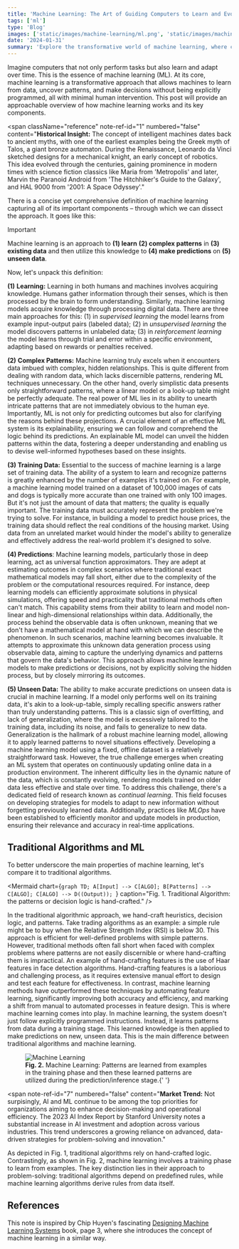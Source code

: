 ```yaml
---
title: 'Machine Learning: The Art of Guiding Computers to Learn and Evolve'
tags: ['ml']
type: 'Blog'
images: ['static/images/machine-learning/ml.png', 'static/images/machine-learning/algo.png']
date: '2024-01-31'
summary: 'Explore the transformative world of machine learning, where computers learn from data, uncover patterns, and make decisions without explicit programming. Discover the core components of machine learning and its historical evolution.'
---
```


Imagine computers that not only perform tasks but also learn and adapt over time. This is the essence of machine learning (ML). At its core, machine learning is a transformative approach that allows machines to learn from data, uncover patterns, and make decisions without being explicitly programmed, all with minimal human intervention. This post will provide an approachable overview of how machine learning works and its key components.

<span
  className="reference"
  note-ref-id="1"
  numbered="false"
  content="<strong>Historical Insight:</strong> The concept of intelligent machines dates back to ancient myths, with one of the earliest
    examples being the Greek myth of Talos, a giant bronze automaton. During the Renaissance, Leonardo da Vinci
    sketched designs for a mechanical knight, an early concept of robotics. This idea evolved through the centuries,
    gaining prominence in modern times with science fiction classics like Maria from 'Metropolis' and later,
    Marvin the Paranoid Android from 'The Hitchhiker's Guide to the Galaxy', and HAL 9000 from '2001: A Space Odyssey'."
></span>

There is a concise yet comprehensive definition of machine learning capturing all of its important components – through which we can dissect the approach. It goes like this:

> [!IMPORTANT]
> Machine learning is an approach to **(1) learn** **(2) complex patterns** in **(3) existing data** and then utilize this knowledge to **(4) make predictions** on **(5) unseen data**.

Now, let's unpack this definition:

**(1)** **Learning:** Learning in both humans and machines involves acquiring knowledge. Humans gather information through their senses, which is then processed by the brain to form understanding. Similarly, machine learning models acquire knowledge through processing digital data. There are three main approaches for this: (1) in _supervised learning_ the model learns from example input-output pairs (labeled data); (2) in _unsupervised learning_ the model discovers patterns in unlabeled data; (3) in _reinforcement learning_ the model learns through trial and error within a specific environment, adapting based on rewards or penalties received. <span className="reference" note-ref-id="2" numbered="true" content="<strong>Analogy:</strong> Supervised learning is like teaching a child with flashcards, unsupervised learning is like letting them explore a room, and reinforcement learning is like teaching them to score a goal by trial and error."></span>

**(2)** **Complex Patterns:** Machine learning truly excels when it encounters data imbued with complex, hidden relationships. This is quite different from dealing with random data, which lacks discernible patterns, rendering ML techniques unnecessary. On the other hand, overly simplistic data presents only straightforward patterns, where a linear model or a look-up table might be perfectly adequate. The real power of ML lies in its ability to unearth intricate patterns that are not immediately obvious to the human eye. Importantly, ML is not only for predicting outcomes but also for clarifying the reasons behind these projections. A crucial element of an effective ML system is its explainability, ensuring we can follow and comprehend the logic behind its predictions<span note-ref-id="3" numbered="true" content="Explainability in ML is akin to a teacher who not only provides the answer but also explains the 'why' and 'how' behind it."></span>. An explainable ML model can unveil the hidden patterns within the data, fostering a deeper understanding and enabling us to devise well-informed hypotheses based on these insights.

**(3) Training Data:** Essential to the success of machine learning is a large set of training data. The ability of a system to learn and recognize patterns is greatly enhanced by the number of examples it's trained on. For example, a machine learning model trained on a dataset of 100,000 images of cats and dogs is typically more accurate than one trained with only 100 images. But it's not just the amount of data that matters; the quality is equally important. The training data must accurately represent the problem we're trying to solve. For instance, in building a model to predict house prices, the training data should reflect the real conditions of the housing market. Using data from an unrelated market would hinder the model's ability to generalize and effectively address the real-world problem it's designed to solve.

**(4) Predictions**: Machine learning models, particularly those in deep learning, act as universal function approximators. They are adept at estimating outcomes in complex scenarios where traditional exact mathematical models may fall short, either due to the complexity of the problem or the computational resources required. For instance, deep learning models can efficiently approximate solutions in physical simulations, offering speed and practicality that traditional methods often can't match. This capability stems from their ability to learn and model non-linear and high-dimensional relationships within data. Additionally, the process behind the observable data is often unknown, meaning that we don't have a mathematical model at hand with which we can describe the phenomenon. In such scenarios, machine learning becomes invaluable. It attempts to approximate this unknown data generation process using observable data, aiming to capture the underlying dynamics and patterns that govern the data's behavior. This approach allows machine learning models to make predictions or decisions, not by explicitly solving the hidden process, but by closely mirroring its outcomes.

**(5) Unseen Data:** The ability to make accurate predictions on unseen data is crucial in machine learning. If a model only performs well on its training data, it's akin to a look-up-table, simply recalling specific answers rather than truly understanding patterns<span note-ref-id="4" numbered="true" content="A model that only performs well on its training data is akin to a student who memorizes course material verbatim rather than understanding the underlying phenomenons; in unfamiliar situations, both will likely underperform."></span>. This is a classic sign of overfitting, and lack of generalization, where the model is excessively tailored to the training data, including its noise, and fails to generalize to new data. Generalization is the hallmark of a robust machine learning model, allowing it to apply learned patterns to novel situations effectively<span note-ref-id="5" numbered="true" content="A model that doesn't generalize is like a musician who can only play songs they've practiced, but cannot improvise on new tunes."></span>. Developing a machine learning model using a fixed, offline dataset is a relatively straightforward task. However, the true challenge emerges when creating an ML system that operates on continuously updating online data in a production environment. The inherent difficulty lies in the dynamic nature of the data, which is constantly evolving, rendering models trained on older data less effective and stale over time<span note-ref-id="6" numbered="true" content="Buddha's teachings revolve around the concept of 'anicca', or impermanence, which emphasizes that everything is constantly changing. Just like 'anicca' teaches that nothing stays the same, machine learning in dynamic environments must continue to evolve, adapting to the changing nature of real-world data"></span>. To address this challenge, there's a dedicated field of research known as _continual learning_. This field focuses on developing strategies for models to adapt to new information without forgetting previously learned data. Additionally, practices like _MLOps_ have been established to efficiently monitor and update models in production, ensuring their relevance and accuracy in real-time applications.

## Traditional Algorithms and ML

To better underscore the main properties of machine learning, let's compare it to traditional algorithms.

<Mermaid
  chart={`graph TD;
    A[Input] --> C[ALGO];
    B[Patterns] --> C[ALGO];
    C[ALGO] --> D((Output));
  `}
  caption="Fig. 1. Traditional Algorithm: the patterns or decision logic is hand-crafted."
/>

In the traditional algorithmic approach, we hand-craft heuristics, decision logic, and patterns. Take trading algorithms as an example: a simple rule might be to buy when the Relative Strength Index (RSI) is below 30<span note-ref-id="7" numbered="true" content="<strong>Understanding RSI:</strong> The Relative Strength Index (RSI) is a popular technical indicator used in trading. It measures the speed and change of price movements, typically on a scale from 0 to 100. An RSI below 30 often signals that a stock is oversold and potentially undervalued, prompting traders to consider buying. Conversely, an RSI above 70 may indicate an overbought, possibly overvalued condition, suggesting a selling opportunity. This simple yet powerful tool helps traders make informed decisions based on market trends."></span>. This approach is efficient for well-defined problems with simple patterns. However, traditional methods often fall short when faced with complex problems where patterns are not easily discernible or where hand-crafting them is impractical. An example of hand-crafting features is the use of Haar features in face detection algorithms. Hand-crafting features is a laborious and challenging process, as it requires extensive manual effort to design and test each feature for effectiveness. In contrast, machine learning methods have outperformed these techniques by automating feature learning, significantly improving both accuracy and efficiency, and marking a shift from manual to automated processes in feature design. This is where machine learning comes into play. In machine learning, the system doesn't just follow explicitly programmed instructions. Instead, it learns patterns from data during a training stage. This learned knowledge is then applied to make predictions on new, unseen data. This is the main difference between traditional algorithms and machine learning.

<figure>
  <Image
    src="/static/images/machine-learning/ml.png"
    alt="Machine Learning"
    width={700}
    height={400}
  />
  <figcaption>
    <strong>Fig. 2.</strong> Machine Learning: Patterns are learned from examples in the training
    phase and then these learned patterns are utilized during the prediction/inference stage.{' '}
  </figcaption>
</figure>

<span
  note-ref-id="7"
  numbered="false"
  content="<strong>Market Trend:</strong> Not surpisingly, AI and ML continue to be among the top priorities for organizations aiming to enhance decision-making and operational efficiency. The 2023 AI Index Report by Stanford University notes a substantial increase in AI investment and adoption across various industries. This trend underscores a growing reliance on advanced, data-driven strategies for problem-solving and innovation."
></span>

As depicted in Fig. 1, traditional algorithms rely on hand-crafted logic. Contrastingly, as shown in Fig. 2, machine learning involves a training phase to learn from examples.
The key distinction lies in their approach to problem-solving: traditional algorithms depend on predefined rules, while machine learning algorithms derive rules from data itself.

## References

This note is inspired by Chip Huyen's fascinating [Designing Machine Learning Systems](https://www.oreilly.com/library/view/designing-machine-learning/9781098107956/) book, page 3, where she introduces the concept of machine learning in a similar way.
